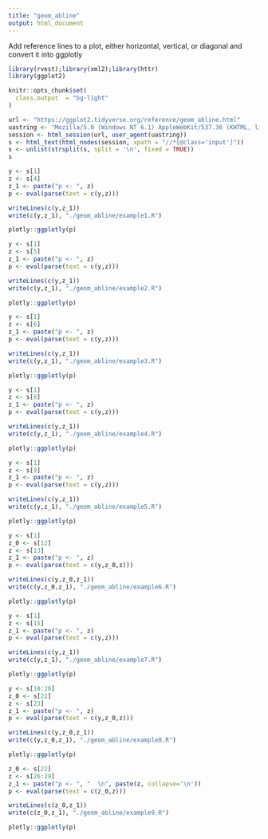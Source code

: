 ```yaml
---
title: "geom_abline"
output: html_document
---
```


Add reference lines to a plot, either horizontal, vertical, or diagonal and convert it into ggplotly

```r
library(rvest);library(xml2);library(httr)
library(ggplot2)

knitr::opts_chunk$set(
  class.output  = "bg-light"
)
```

```r
url <- "https://ggplot2.tidyverse.org/reference/geom_abline.html"
uastring <- "Mozilla/5.0 (Windows NT 6.1) AppleWebKit/537.36 (KHTML, like Gecko) Chrome/88.0.4324.190 Safari/537.36"
session <- html_session(url, user_agent(uastring))
s <- html_text(html_nodes(session, xpath = "//*[@class='input']"))
s <- unlist(strsplit(s, split = '\n', fixed = TRUE))
s
```

```r
y <- s[1]
z <- s[4]
z_1 <- paste("p <- ", z)
p <- eval(parse(text = c(y,z)))
```

```r
writeLines(c(y,z_1))
write(c(y,z_1), "./geom_abline/example1.R")
```

```r
plotly::ggplotly(p)
```

```r
y <- s[1]
z <- s[5]
z_1 <- paste("p <- ", z)
p <- eval(parse(text = c(y,z)))
```

```r
writeLines(c(y,z_1))
write(c(y,z_1), "./geom_abline/example2.R")
```

```r
plotly::ggplotly(p)
```

```r
y <- s[1]
z <- s[6]
z_1 <- paste("p <- ", z)
p <- eval(parse(text = c(y,z)))
```

```r
writeLines(c(y,z_1))
write(c(y,z_1), "./geom_abline/example3.R")
```

```r
plotly::ggplotly(p)
```

```r
y <- s[1]
z <- s[8]
z_1 <- paste("p <- ", z)
p <- eval(parse(text = c(y,z)))
```

```r
writeLines(c(y,z_1))
write(c(y,z_1), "./geom_abline/example4.R")
```

```r
plotly::ggplotly(p)
```

```r
y <- s[1]
z <- s[9]
z_1 <- paste("p <- ", z)
p <- eval(parse(text = c(y,z)))
```

```r
writeLines(c(y,z_1))
write(c(y,z_1), "./geom_abline/example5.R")
```

```r
plotly::ggplotly(p)
```

```r
y <- s[1]
z_0 <- s[12]
z <- s[13]
z_1 <- paste("p <- ", z)
p <- eval(parse(text = c(y,z_0,z)))
```

```r
writeLines(c(y,z_0,z_1))
write(c(y,z_0,z_1), "./geom_abline/example6.R")
```

```r
plotly::ggplotly(p)
```

```r
y <- s[1]
z <- s[15]
z_1 <- paste("p <- ", z)
p <- eval(parse(text = c(y,z)))
```

```r
writeLines(c(y,z_1))
write(c(y,z_1), "./geom_abline/example7.R")
```

```r
plotly::ggplotly(p)
```

```r
y <- s[18:20]
z_0 <- s[22]
z <- s[23]
z_1 <- paste("p <- ", z)
p <- eval(parse(text = c(y,z_0,z)))
```

```r
writeLines(c(y,z_0,z_1))
write(c(y,z_0,z_1), "./geom_abline/example8.R")
```

```r
plotly::ggplotly(p)
```

```r
z_0 <- s[22]
z <- s[26:29]
z_1 <- paste("p <- ", "  \n", paste(z, collapse='\n'))
p <- eval(parse(text = c(z_0,z)))
```

```r
writeLines(c(z_0,z_1))
write(c(z_0,z_1), "./geom_abline/example9.R")
```

```r
plotly::ggplotly(p)
```
